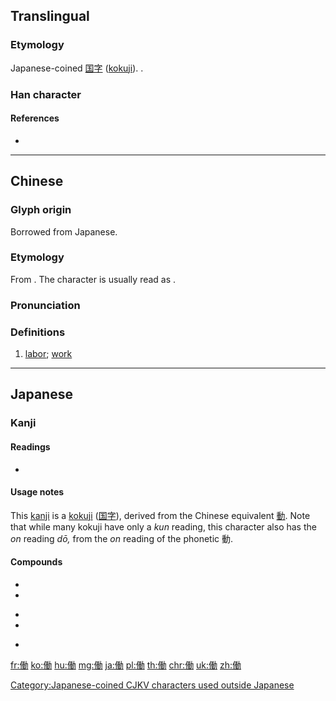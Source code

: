 {{character info/new}}
{{also|動|动|仂}}
==Translingual==

===Etymology===
Japanese-coined [[国字]] ([[kokuji]]). {{Han compound|人|動|alt1=亻}}.

===Han character===
{{Han char|rn=9|rad=人|as=11|sn=13|four=|canj=OHGS|ids=⿰亻動}}

====References====
* {{Han ref|kx=0116.041|dkj=01079|dj=0247.120|hdz=10211.091|uh=50CD|ud=20685}}

[[Category:Japanese-coined CJKV characters used outside Japanese]]

----

==Chinese==
{{zh-forms|s=动|alt=𫢙-nonstandard simp.}}

===Glyph origin===
Borrowed from Japanese.

===Etymology===
From {{der|zh|ja|働}}. The character is usually read as {{zh-l|動}}.

===Pronunciation===
{{zh-pron
|m=dòng
|c=dung6
|cat=
}}

===Definitions===
{{zh-hanzi}}

# {{lb|zh|uncommon}} {{n-g|Used only in borrowings of Japanese words:}} [[labor]]; [[work]]
#: {{zh-x|勞働[动]{dòng}|labor ({{zh-l|勞動*}})}}

----

==Japanese==

===Kanji===
{{ja-kanji|grade=4|rs=人11}}

====Readings====
* {{ja-readings|kanyoon=[[どう]] (dō)|kun=[[はたらく]] (hataraku), [[はたらき]] (hataraki)}}

====Usage notes====
This [[kanji]] is a [[kokuji]] ([[国字]]), derived from the Chinese equivalent [[動]]. Note that while many kokuji have only a ''kun'' reading, this character also has the ''on'' reading ''dō,'' from the ''on'' reading of the phonetic 動.

====Compounds====
{{top3}}
* {{ja-r|労働|ろうどう}}
* {{ja-r|労働者|ろうどうしゃ}}
{{mid3}}
* {{ja-r|労働組合|ろうどうくみあい}}
* {{ja-r|稼働|かどう}}
{{mid3}}
* {{ja-r|実働|じつどう}}
{{bottom}}

[[fr:働]]
[[ko:働]]
[[hu:働]]
[[mg:働]]
[[ja:働]]
[[pl:働]]
[[th:働]]
[[chr:働]]
[[uk:働]]
[[zh:働]]